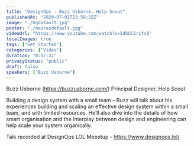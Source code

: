 ```yaml
---
title: "DesignOps - Buzz Usborne, Help Scout"
publishedAt: "2020-07-01T23:58:32Z"
image: "./hqdefault.jpg"
poster: "./maxresdefault.jpg"
videoUrl: "https://www.youtube.com/watch?v=SdhGCSrLYc8"
localImages: true
tags: ["Get Started"]
categories: ["Video"]
duration: "0:57:31"
privacyStatus: "public"
draft: false
speakers: ["Buzz Usborne"]
---
```


Buzz Usborne (https://buzzusborne.com/)
Principal Designer, Help Scout

Building a design system with a small team –
Buzz will talk about his experiences building and scaling an effective design system within a small team, and with limited resources. He’ll also dive into the details of how smart organisation and the interplay between design and engineering can help scale your system organically.

Talk recorded at DesignOps LOL Meeetup - https://www.designops.lol/
